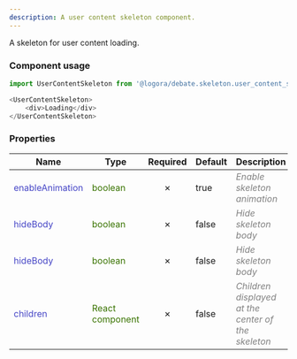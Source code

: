```yaml
---
description: A user content skeleton component.
---
```



A skeleton for user content loading.

### Component usage
```js
import UserContentSkeleton from '@logora/debate.skeleton.user_content_skeleton';
```
```js
<UserContentSkeleton>
    <div>Loading</div>
</UserContentSkeleton>
```

### Properties
| **Name**      | **Type** | **Required** | **Default** | **Description** |
| ----------- | ----------- | :-----------: | ----------- | ----------- |
| <font color='#4646c6'>enableAnimation</font> | <font color="#397300">boolean</font> | &cross; | true | <font color="grey">*Enable skeleton animation*</font> |
| <font color='#4646c6'>hideBody</font> | <font color="#397300">boolean</font> | &cross; | false | <font color="grey">*Hide skeleton body*</font> |
| <font color='#4646c6'>hideBody</font> | <font color="#397300">boolean</font> | &cross; | false | <font color="grey">*Hide skeleton body*</font> |
| <font color='#4646c6'>children</font> | <font color="#397300">React component</font> | &cross; | false | <font color="grey">*Children displayed at the center of the skeleton*</font> |